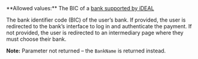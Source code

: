 <ParamField body="Bic" type="string">     
**Allowed values:** The BIC of a <a href="/guides/payment-methods/ideal">bank supported by iDEAL</a>

The bank identifier code (BIC) of the user’s bank. If provided, the user is redirected to the bank’s interface to log in and authenticate the payment. If not provided, the user is redirected to an intermediary page where they must choose their bank.  

**Note:** Parameter not returned – the `BankName` is returned instead.
</ParamField>